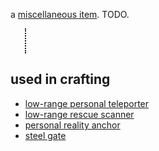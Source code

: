 {{FixTitle}}
a [[Items#miscellaneous|miscellaneous item]]. TODO.

{{Item|<nowiki>&lt;&gt;</nowiki>}}
<div style="border-left:2px dotted black; margin:10px 23px; height:40px;"></div>
{{Desc
|control panel
|a small screen with programmable buttons. capable of being rigged up to many different machines.
|takes 75 cycles to craft
|weighs 5 units
|internal name (for bot developers): control_panel
|crafting recipe: (unlocks at [[level 20]].)
{{CraftingRecipe
|5|scrap metal
|5|plastic pieces
|1|circuit board
|10|wire
|2|copper coil
}}
}}
== used in crafting ==

* [[low-range personal teleporter]]
* [[low-range rescue scanner]]
* [[personal reality anchor]]
* [[steel gate]]